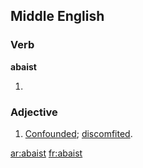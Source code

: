==Middle English==

===Verb===
'''abaist'''

# {{past participle of|abash|lang=enm}}

===Adjective===
{{head|enm|adjective}}

# [[confounded|Confounded]]; [[discomfited]].

[[ar:abaist]]
[[fr:abaist]]